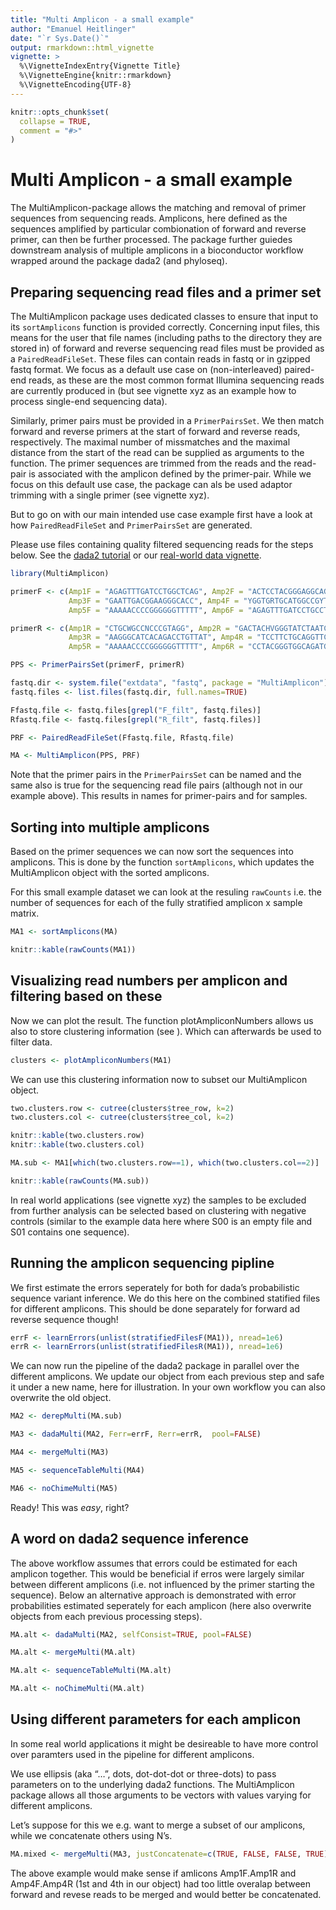 ```yaml
---
title: "Multi Amplicon - a small example"
author: "Emanuel Heitlinger"
date: "`r Sys.Date()`"
output: rmarkdown::html_vignette
vignette: >
  %\VignetteIndexEntry{Vignette Title}
  %\VignetteEngine{knitr::rmarkdown}
  %\VignetteEncoding{UTF-8}
---
```


```r
knitr::opts_chunk$set(
  collapse = TRUE,
  comment = "#>"
)
```

# Multi Amplicon - a small example

The MultiAmplicon-package allows the matching and removal of primer
sequences from sequencing reads. Amplicons, here defined as the
sequences amplified by particular combionation of forward and reverse
primer, can then be further processed. The package further guiedes
downstream analysis of multiple amplicons in a bioconductor workflow
wrapped around the package dada2 (and phyloseq).

## Preparing sequencing read files and a primer set

The MultiAmplicon package uses dedicated classes to ensure that input
to its `sortAmplicons` function is provided correctly. Concerning
input files, this means for the user that file names (including paths
to the directory they are stored in) of forward and reverse sequencing
read files must be provided as a `PairedReadFileSet`. These files can
contain reads in fastq or in gzipped fastq format. We focus as a
default use case on (non-interleaved) paired-end reads, as these are
the most common format Illumina sequencing reads are currently
produced in (but see vignette xyz as an example how to process
single-end sequencing data).

Similarly, primer pairs must be provided in a `PrimerPairsSet`. We
then match forward and reverse primers at the start of forward and
reverse reads, respectively. The maximal number of missmatches and the
maximal distance from the start of the read can be supplied as
arguments to the function. The primer sequences are trimmed from the
reads and the read-pair is associated with the amplicon defined by the
primer-pair. While we focus on this default use case, the package can
als be used adaptor trimming with a single primer (see vignette xyz).

But to go on with our main intended use case example first have a look
at how `PairedReadFileSet` and `PrimerPairsSet` are generated.

Please use files containing quality filtered sequencing reads for the
steps below. See the
[dada2 tutorial](https://benjjneb.github.io/dada2/tutorial.html) or
our [real-world data vignette](https:/foobarXYZXYZ.foo).


```r
library(MultiAmplicon)

primerF <- c(Amp1F = "AGAGTTTGATCCTGGCTCAG", Amp2F = "ACTCCTACGGGAGGCAGC",
             Amp3F = "GAATTGACGGAAGGGCACC", Amp4F = "YGGTGRTGCATGGCCGYT",
             Amp5F = "AAAAACCCCGGGGGGTTTTT", Amp6F = "AGAGTTTGATCCTGCCTCAG")

primerR <- c(Amp1R = "CTGCWGCCNCCCGTAGG", Amp2R = "GACTACHVGGGTATCTAATCC",
             Amp3R = "AAGGGCATCACAGACCTGTTAT", Amp4R = "TCCTTCTGCAGGTTCACCTAC",
             Amp5R = "AAAAACCCCGGGGGGTTTTT", Amp6R = "CCTACGGGTGGCAGATGCAG")

PPS <- PrimerPairsSet(primerF, primerR)

fastq.dir <- system.file("extdata", "fastq", package = "MultiAmplicon")
fastq.files <- list.files(fastq.dir, full.names=TRUE)

Ffastq.file <- fastq.files[grepl("F_filt", fastq.files)]
Rfastq.file <- fastq.files[grepl("R_filt", fastq.files)]

PRF <- PairedReadFileSet(Ffastq.file, Rfastq.file)

MA <- MultiAmplicon(PPS, PRF)
```

Note that the primer pairs in the `PrimerPairsSet` can be named and
the same also is true for the sequencing read file pairs (although not
in our example above). This results in names for primer-pairs and for
samples.


## Sorting into multiple amplicons

Based on the primer sequences we can now sort the sequences into
amplicons. This is done by the function `sortAmplicons`, which updates
the MultiAmplicon object with the sorted amplicons.

For this small example dataset we can look at the resuling `rawCounts`
i.e. the number of sequences for each of the fully stratified amplicon
x sample matrix. 

```r
MA1 <- sortAmplicons(MA)
```

```r
knitr::kable(rawCounts(MA1))
```

## Visualizing read numbers per amplicon and filtering based on these

Now we can plot the result. The function plotAmpliconNumbers allows us
also to store clustering information (see \code{pheatmap}). Which can
afterwards be used to filter data.

```r
clusters <- plotAmpliconNumbers(MA1)
```

We can use this clustering information now to subset our MultiAmplicon
object.


```r
two.clusters.row <- cutree(clusters$tree_row, k=2)
two.clusters.col <- cutree(clusters$tree_col, k=2)

knitr::kable(two.clusters.row)
knitr::kable(two.clusters.col)

MA.sub <- MA1[which(two.clusters.row==1), which(two.clusters.col==2)]

knitr::kable(rawCounts(MA.sub))
```

In real world applications (see vignette xyz) the samples to be
excluded from further analysis can be selected based on clustering
with negative controls (similar to the example data here where S00 is
an empty file and S01 contains one sequence).

## Running the amplicon sequencing pipline 


We first estimate the errors seperately for both for dada's
probabilistic sequence variant inference. We do this here on the
combined statified files for different amplicons. This should be done
separately for forward ad reverse sequence though!

```r
errF <- learnErrors(unlist(stratifiedFilesF(MA1)), nread=1e6)
errR <- learnErrors(unlist(stratifiedFilesR(MA1)), nread=1e6)
```

We can now run the pipeline of the dada2 package in parallel over the
different amplicons. We update our object from each previous step and
safe it under a new name, here for illustration. In your own workflow
you can also overwrite the old object.


```r
MA2 <- derepMulti(MA.sub)

MA3 <- dadaMulti(MA2, Ferr=errF, Rerr=errR,  pool=FALSE)

MA4 <- mergeMulti(MA3)

MA5 <- sequenceTableMulti(MA4)

MA6 <- noChimeMulti(MA5)
```

Ready! This was *easy*, right?


## A word on dada2 sequence inference

The above workflow assumes that errors could be estimated for each
amplicon together. This would be beneficial if erros were largely
similar between different amplicons (i.e. not influenced by the primer
starting the sequence). Below an alternative approach is demonstrated
with error probabilities estimated seperately for each amplicon (here
also overwrite objects from each previous processing steps).


```r
MA.alt <- dadaMulti(MA2, selfConsist=TRUE, pool=FALSE)

MA.alt <- mergeMulti(MA.alt)

MA.alt <- sequenceTableMulti(MA.alt)

MA.alt <- noChimeMulti(MA.alt)
```



## Using different parameters for each amplicon

In some real world applications it might be desireable to have more
control over paramters used in the pipeline for different amplicons.

We use ellipsis (aka "...", dots, dot-dot-dot or three-dots) to pass
parameters on to the underlying dada2 functions. The MultiAmplicon
package allows all those arguments to be vectors with values varying
for different amplicons.

Let's suppose for this we e.g. want to merge a subset of our
amplicons, while we concatenate others using N's. 


```r
MA.mixed <- mergeMulti(MA3, justConcatenate=c(TRUE, FALSE, FALSE, TRUE))
```
The above example would make sense if amlicons Amp1F.Amp1R and
Amp4F.Amp4R (1st and 4th in our object) had too little overalap
between forward and revese reads to be merged and would better be
concatenated.
